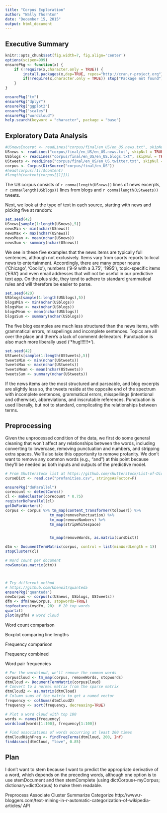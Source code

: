 ```yaml
---
title: "Corpus Exploration"
author: "Wally Thornton"
date: "December 15, 2015"
output: html_document
---
```

## Executive Summary

```r
knitr::opts_chunk$set(fig.width=7, fig.align='center')
options(scipen=999)
ensurePkg <- function(x) {
    if (!require(x,character.only = TRUE)) {
        install.packages(x,dep=TRUE, repos="http://cran.r-project.org")
        if(!require(x,character.only = TRUE)) stop("Package not found")
    }
}

ensurePkg("tm")
ensurePkg("dplyr")
ensurePkg("ggplot2")
ensurePkg("scales")
ensurePkg("wordcloud")
help.search(keyword = "character", package = "base")
```

## Exploratory Data Analysis

```r
#USnewsExcerpt <- readLines("corpus/final/en_US/en_US.news.txt", skipNul = TRUE, n=10000)
USnews <- readLines("corpus/final/en_US/en_US.news.txt", skipNul = TRUE)
USblogs <- readLines("corpus/final/en_US/en_US.blogs.txt", skipNul = TRUE)
UStweets <- readLines("corpus/final/en_US/en_US.twitter.txt", skipNul = TRUE)
corpus <- Corpus(DirSource("corpus/final/en_US"))
#head(corpus[[1]]$content)
#length(content(corpus[[1]]))
```

The US corpus consists of `r comma(length(USnews))` lines of news excerpts, `r comma(length(USblogs))` lines from blogs and `r comma(length(UStweets))` tweets.

Next, we look at the type of text in each source, starting with news and picking five at random:
```r
set.seed(42)
USnews[sample(1:length(USnews),5)]
newsMin <- min(nchar(USnews))
newsMax <- max(nchar(USnews))
newsMean <- mean(nchar(USnews))
newsSum <- summary(nchar(USnews))
```

We see in these five examples that the news items are typically full sentences, although not exclusively. Items vary from sports reports to local news to entertainment. Accordingly, there are many proper nouns ('Chicago', 'Coolio'), numbers ('9-9 with a 3.75', '1995'), topic-specific items ('ERA') and even email addresses that will not be useful in our predictive text app. On the plus side, they tend to adhere to standard grammatical rules and will therefore be easier to parse.

```r
set.seed(420)
USblogs[sample(1:length(USblogs),5)]
blogsMin <- min(nchar(USblogs))
blogsMax <- max(nchar(USblogs))
blogsMean <- mean(nchar(USblogs))
blogsSum <- summary(nchar(USblogs))
```

The five blog examples are much less structured than the news items, with grammatical errors, misspellings and incomplete sentences. Topics are all over the place and there's a lack of comment delineators. Punctuation is also much more liberally used ('\*hug!!!!!!\*').

```r
set.seed(42)
UStweets[sample(1:length(UStweets),5)]
tweetsMin <- min(nchar(UStweets))
tweetsMax <- max(nchar(UStweets))
tweetsMean <- mean(nchar(UStweets))
tweetsSum <- summary(nchar(UStweets))
```

If the news items are the most structured and parseable, and blog excerpts are slightly less so, the tweets reside at the opposite end of the spectrum with incomplete sentences, grammatical errors, misspellings (intentional and otherwise), abbreviations, and inscrutable references. Punctuation is used liberally, but not to standard, complicating the relationships between terms.

## Preprocessing
Given the unprocessed condition of the data, we first do some general cleaning that won't affect any relationships between the words, including converting to lowercase, removing punctuation and numbers, and stripping extra spaces. We'll also take this opportunity to remove profanity. We don't want to remove any common words (e.g., "and") at this point because they'll be needed as both inputs and outputs of the predictive model.
```r
# From Shutterstock list at https://github.com/shutterstock/List-of-Dirty-Naughty-Obscene-and-Otherwise-Bad-Words
curseDict <- read.csv("profanities.csv", stringsAsFactor=F)

ensurePkg("doParallel")
corecount <- detectCores()
cl <- makeCluster(corecount * 0.75)
registerDoParallel(cl)
getDoParWorkers()
corpus <- corpus %>% tm_map(content_transformer(tolower)) %>% 
                    tm_map(removePunctuation) %>% 
                    tm_map(removeNumbers) %>% 
                    tm_map(stripWhitespace)


                    tm_map(removeWords, as.matrix(cursDict))

dtm <- DocumentTermMatrix(corpus, control = list(minWordLength = 1))
stopCluster(cl)

# Word count per document
rowSums(as.matrix(dtm))



# Try different method
# https://github.com/kbenoit/quanteda
ensurePkg('quanteda')
newCorpus <- corpus(c(USnews, USblogs, UStweets))
dfm <- dfm(newCorpus, stopwords=TRUE)
topfeatures(mydfm, 20)  # 20 top words
quartz()
plot(mydfm) # word cloud
```

Word count comparison

Boxplot comparing line lengths

Frequency comparison

Frequency combined

Word pair frequencies

```r
# For the wordcloud, we'll remove the common words
corpusCloud <- tm_map(corpus, removeWords, stopwords)
dtmCloud <- DocumentTermMatrix(corpusCloud)
# Convert to a normal matrix from the sparse matrix
dtmCloud2 <- as.matrix(dtmCloud)
# Column sums of the matrix to get a named vector
frequency <- colSums(dtmCloud2)
frequency <- sort(frequency, decreasing=TRUE)

# Plot a word cloud with top 100
words <- names(frequency)
wordcloud(words[1:100], frequency[1:100])

# Find associations of words occurring at least 200 times
dtmCloudHighFreq <- findFreqTerms(dtmCloud, 200, Inf)
findAssocs(dtmCloud, "love", 0.85)
```

## Plan
I don't want to stem because I want to predict the appropriate derivative of a word, which depends on the preceding words, although one option is to use stemDocument and then stemComplete (using dictCorpus<-myCorpus; dictionary=dictCorpus) to make them readable.


Preprocess
Associate
Cluster
Summarize
Categorize
http://www.r-bloggers.com/text-mining-in-r-automatic-categorization-of-wikipedia-articles/
API